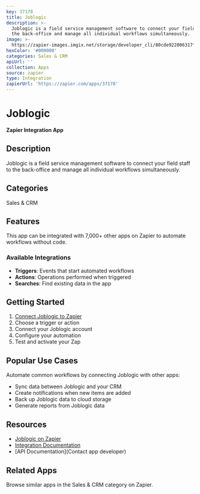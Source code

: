 ```yaml
---
key: 37178
title: Joblogic
description: >-
  Joblogic is a field service management software to connect your field staff to
  the back-office and manage all individual workflows simultaneously.
image: >-
  https://zapier-images.imgix.net/storage/developer_cli/80cde922006317fcb22b1ff7e449c40a.png?auto=format%2Ccompress&ixlib=python-3.0.0&q=50
hexColor: '#000000'
categories: Sales & CRM
apiUrl: ''
collection: Apps
source: zapier
type: Integration
zapierUrl: 'https://zapier.com/apps/37178'
---
```

# Joblogic

**Zapier Integration App**

## Description

Joblogic is a field service management software to connect your field staff to the back-office and manage all individual workflows simultaneously.

## Categories

Sales & CRM

## Features

This app can be integrated with 7,000+ other apps on Zapier to automate workflows without code.

### Available Integrations

- **Triggers**: Events that start automated workflows
- **Actions**: Operations performed when triggered
- **Searches**: Find existing data in the app

## Getting Started

1. [Connect Joblogic to Zapier](https://zapier.com/apps/37178)
2. Choose a trigger or action
3. Connect your Joblogic account
4. Configure your automation
5. Test and activate your Zap

## Popular Use Cases

Automate common workflows by connecting Joblogic with other apps:

- Sync data between Joblogic and your CRM
- Create notifications when new items are added
- Back up Joblogic data to cloud storage
- Generate reports from Joblogic data

## Resources

- [Joblogic on Zapier](https://zapier.com/apps/37178)
- [Integration Documentation](https://zapier.com/apps/37178/integrations)
- [API Documentation](Contact app developer)

## Related Apps

Browse similar apps in the Sales & CRM category on Zapier.
